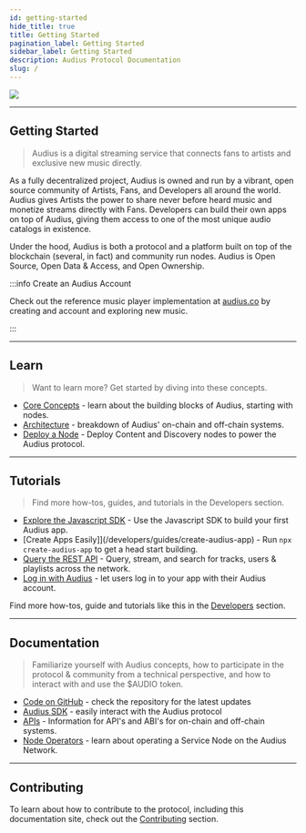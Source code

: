 ```yaml
---
id: getting-started
hide_title: true
title: Getting Started
pagination_label: Getting Started
sidebar_label: Getting Started
description: Audius Protocol Documentation
slug: /
---
```



<div class="container">
  <div class="row">
    <div class="col col--12">
      <img className="welcomeBanner" src={useBaseUrl('/img/dev.jpg')} />
    </div>
  </div>
</div>

---

## Getting Started

> Audius is a digital streaming service that connects fans to artists and exclusive new music
> directly.

As a fully decentralized project, Audius is owned and run by a vibrant, open source community of
Artists, Fans, and Developers all around the world. Audius gives Artists the power to share never
before heard music and monetize streams directly with Fans. Developers can build their own apps on
top of Audius, giving them access to one of the most unique audio catalogs in existence.

Under the hood, Audius is both a protocol and a platform built on top of the blockchain (several, in
fact) and community run nodes. Audius is Open Source, Open Data & Access, and Open Ownership.

:::info Create an Audius Account

Check out the reference music player implementation at [audius.co](https://audius.co) by creating
and account and exploring new music.

:::

---

## Learn

> Want to learn more? Get started by diving into these concepts.

<!-- TODO: - [Audius 101]() - a walkthrough of the Audius protocol. -->

- [Core Concepts](/learn/concepts/protocol) - learn about the building blocks of Audius, starting
  with nodes.
- [Architecture](/learn/architecture/content-node) - breakdown of Audius' on-chain and off-chain
  systems.
- [Deploy a Node](/node-operator/setup/overview) - Deploy Content and Discovery nodes to power the
  Audius protocol.

---

## Tutorials

> Find more how-tos, guides, and tutorials in the Developers section.

- [Explore the Javascript SDK](/developers/sdk/overview) - Use the Javascript SDK to build your
  first Audius app.
- [Create Apps Easily]](/developers/guides/create-audius-app) - Run `npx create-audius-app` to get a
  head start building.
- [Query the REST API](/developers/guides/rest-api) - Query, stream, and search for tracks, users &
  playlists across the network.
- [Log in with Audius](/developers/guides/log-in-with-audius) - let users log in to your app with
  their Audius account.

Find more how-tos, guide and tutorials like this in the
[Developers](/developers/introduction/overview) section.

---

## Documentation

> Familiarize yourself with Audius concepts, how to participate in the protocol & community from a
> technical perspective, and how to interact with and use the $AUDIO token.

- [Code on GitHub](https://github.com/AudiusProject/audius-protocol) - check the repository for the
  latest updates
- [Audius SDK](/developers/sdk/overview) - easily interact with the Audius protocol
- [APIs](https://audiusproject.github.io/api-docs/#audius-api-docs) - Information for API's and
  ABI's for on-chain and off-chain systems.
- [Node Operators](/node-operator/setup/overview) - learn about operating a Service Node on the
  Audius Network.

---

## Contributing

To learn about how to contribute to the protocol, including this documentation site, check out the
[Contributing](/learn/contributing/overview) section.
